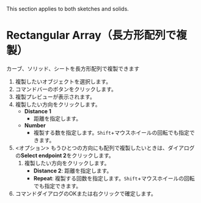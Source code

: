 
<Callout emoji="">This section applies to both sketches and solids.</Callout>

# Rectangular Array（長方形配列で複製）

カーブ、ソリッド、シートを長方形配列で複製できます

<Reference shortcut="" command="Rectangular Array" button="コマンドバー右" />

1. 複製したいオブジェクトを選択します。
2. コマンドバーのボタンをクリックします。
3. 複製プレビューが表示されます。
4. 複製したい方向をクリックします。
   - **Distance 1**
      - 距離を指定します。
   - **Number**
      - 複製する数を指定します。`Shift`+マウスホイールの回転でも指定できます。
5. \<オプション\> もうひとつの方向にも配列で複製したいときは、ダイアログの**Select endpoint 2**をクリックします。
    1. 複製したい方向をクリックします。
         - **Distance 2**: 距離を指定します。
         - **Repeat**: 複製する回数を指定します。`Shift`+マウスホイールの回転でも指定できます。
6. コマンドダイアログのOKまたは右クリックで確定します。


